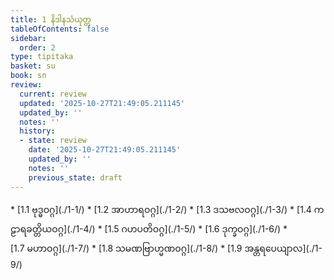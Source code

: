 ```yaml
---
title: 1 နိဒါနသံယုတ္တ
tableOfContents: false
sidebar:
  order: 2
type: tipitaka
basket: su
book: sn
review:
  current: review
  updated: '2025-10-27T21:49:05.211145'
  updated_by: ''
  notes: ''
  history:
  - state: review
    date: '2025-10-27T21:49:05.211145'
    updated_by: ''
    notes: ''
    previous_state: draft
---
```



<ReviewStatus review={frontmatter.review} showDetails={true} />

<HypothesisAnnotation frontmatter={frontmatter} />

<DynamicBreadcrumb />



<TableOfContents book="sn" section="1">
* [1.1 ဗုဒ္ဓဝဂ္ဂ](./1-1/)
* [1.2 အာဟာရဝဂ္ဂ](./1-2/)
* [1.3 ဒသဗလဝဂ္ဂ](./1-3/)
* [1.4 ကဠာရခတ္တိယဝဂ္ဂ](./1-4/)
* [1.5 ဂဟပတိဝဂ္ဂ](./1-5/)
* [1.6 ဒုက္ခဝဂ္ဂ](./1-6/)
* [1.7 မဟာဝဂ္ဂ](./1-7/)
* [1.8 သမဏဗြာဟ္မဏဝဂ္ဂ](./1-8/)
* [1.9 အန္တရပေယျာလ](./1-9/)
</TableOfContents>